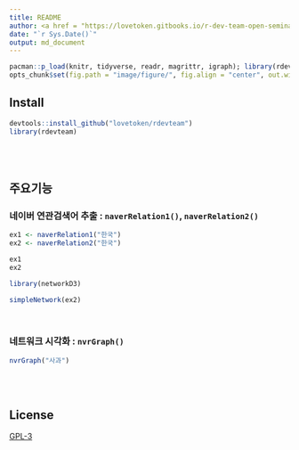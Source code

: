 ```yaml
---
title: README
author: <a href = "https://lovetoken.gitbooks.io/r-dev-team-open-seminar/content/">R Dev Team</a>
date: "`r Sys.Date()`"
output: md_document
---
```


```r
pacman::p_load(knitr, tidyverse, readr, magrittr, igraph); library(rdevteam)
opts_chunk$set(fig.path = "image/figure/", fig.align = "center", out.width = "80%", warning = F, message = F)
```

## Install

```r
devtools::install_github("lovetoken/rdevteam")
library(rdevteam)
```

<br><br>

## 주요기능

### 네이버 연관검색어 추출 : `naverRelation1()`, `naverRelation2()`

```r
ex1 <- naverRelation1("한국")
ex2 <- naverRelation2("한국")

ex1
ex2
```

```r
library(networkD3)

simpleNetwork(ex2)
```

<br>

### 네트워크 시각화 : `nvrGraph()`

```r
nvrGraph("사과")
```

<br><br>

## License

[GPL-3](https://www.gnu.org/licenses/gpl-3.0.en.html)
